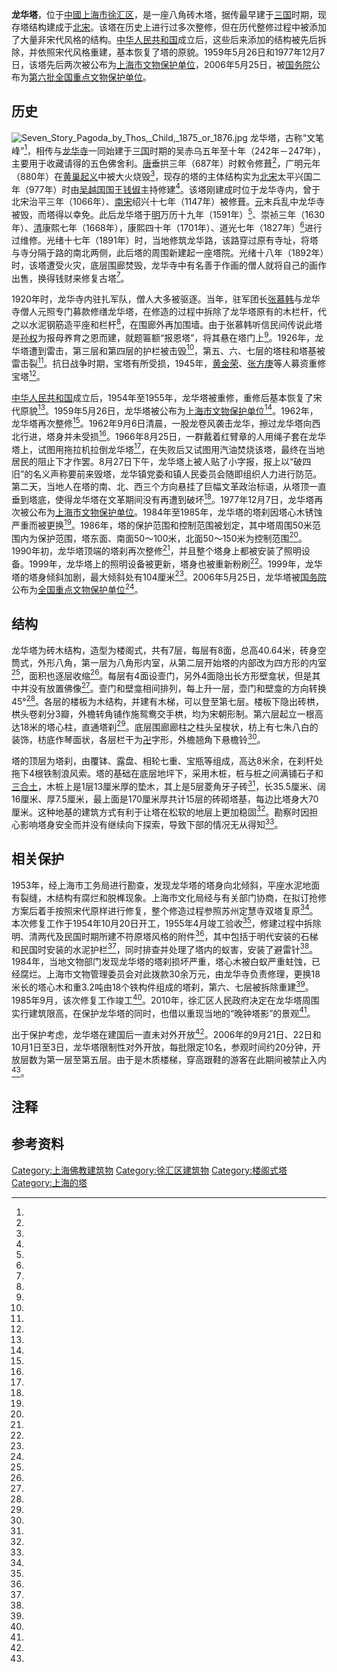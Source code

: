 {{coord|31.175577|121.447319|display=title}}
{{noteTA
|G1=單位
}}
{{文物保护单位
| 级别 = 全国
| 图片 = [[File:Longhuata.JPG|250px]]
| 名称 = 龙华塔
| 编号 = 6-505
| 分类 = 古建筑
| 时代 = [[宋朝|宋]]
| 所在 = [[上海市|上海市]][[徐汇区|徐汇区]]
| 登录 = 2006年
| Cat = 上海全国重点文物保护单位
}}
'''龙华塔'''，位于[[中華人民共和國|中國]][[上海市|上海市]][[徐汇区|徐汇区]]，是一座八角砖木塔，据传最早建于[[三国|三国]]时期，现存塔结构建成于[[北宋|北宋]]。该塔在历史上进行过多次整修，但在历代整修过程中被添加了大量非宋代风格的结构。[[中华人民共和国|中华人民共和国]]成立后，这些后来添加的结构被先后拆除，并依照宋代风格重建，基本恢复了塔的原貌。1959年5月26日和1977年12月7日，该塔先后两次被公布为[[上海市文物保护单位|上海市文物保护单位]]，2006年5月25日，被[[中华人民共和国国务院|国务院]]公布为[[第六批全国重点文物保护单位|第六批]][[全国重点文物保护单位|全国重点文物保护单位]]。

==历史==
[[File:Seven_Story_Pagoda_by_Thos,_Child,_1875_or_1876.jpg|thumb]]
龙华塔，古称“文笔峰”<ref name="seventeen"/>，相传与[[龍華寺_(上海)|龙华寺]]一同始建于[[三国|三国]]时期的吴赤乌五年至十年（242年－247年），主要用于收藏请得的五色佛舍利。[[唐朝|唐]]垂拱三年（687年）时敕令修葺{{备注|1=有说法称龙华寺建于垂拱三年（687年），塔在三国时期修建<ref name="eleven"/>。}}<ref name="three"/>，广明元年（880年）在[[黄巢起义|黄巢起义]]中被大火烧毁<ref name="two"/>，现存的塔的主体结构实为[[北宋|北宋]]太平兴国二年（977年）时由[[吴越国|吴越国]]国王[[钱俶|钱俶]]主持修建<ref name="nine"/>。该塔刚建成时位于龙华寺内，曾于北宋治平三年（1066年）、[[南宋|南宋]]绍兴十七年（1147年）被修葺。[[元朝|元]]末兵乱中龙华寺被毁，而塔得以幸免。此后龙华塔于[[明朝|明]]万历十九年（1591年）<ref name="four"/>、崇祯三年（1630年）、[[清朝|清]]康熙七年（1668年），康熙四十年（1701年）、道光七年（1827年）<ref name="fourteen"/>进行过维修。光绪十七年（1891年）时，当地修筑龙华路，该路穿过原有寺址，将塔与寺分隔于路的南北两侧，此后塔的周围新建起一座塔院。光绪十八年（1892年）时，该塔遭受火灾，底层围廊焚毁，龙华寺中有名善于作画的僧人就将自己的画作出售，换得钱财来修复古塔<ref name="one"/>。

1920年时，龙华寺内驻扎军队，僧人大多被驱逐。当年，驻军团长[[张慕韩|张慕韩]]与龙华寺僧人元照专门募款修缮龙华塔，在修造的过程中拆除了龙华塔原有的木栏杆，代之以水泥钢筋造平座和栏杆<ref name="six"/>，在围廊外再加围墙。由于张慕韩听信民间传说此塔是[[孙权|孙权]]为报母养育之恩而建，就题匾额“报恩塔”，将其悬在塔门上<ref name="one"/>。1926年，龙华塔遭到雷击，第三层和第四层的护栏被击毁<ref name="seven"/>，第五、六、七层的塔柱和塔基被雷击裂<ref name="eight"/>。抗日战争时期，宝塔有所受损，1945年，[[黄金荣|黄金荣]]、[[张方庚|张方庚]]等人募资重修宝塔<ref name="four"/>。

[[中华人民共和国|中华人民共和国]]成立后，1954年至1955年，龙华塔被重修，重修后基本恢复了宋代原貌<ref name="six"/>。1959年5月26日，龙华塔被公布为[[上海市文物保护单位|上海市文物保护单位]]<ref name="one"/>。1962年，龙华塔再次整修<ref name="three"/>。1962年9月6日清晨，一股龙卷风袭击龙华，擦过龙华塔向西北行进，塔身并未受损<ref name="twelve"/>。1966年8月25日，一群戴着红臂章的人用绳子套在龙华塔上，试图用拖拉机拉倒龙华塔<ref name="fifteen"/>，在失败后又试图用汽油焚烧该塔，最终在当地居民的阻止下才作罢。8月27日下午，龙华塔上被人贴了小字报，报上以“破四旧”的名义声称要前来毁塔，龙华镇党委和镇人民委员会随即组织人力进行防范。第二天，当地人在塔的南、北、西三个方向悬挂了巨幅文革政治标语，从塔顶一直垂到塔底，使得龙华塔在文革期间没有再遭到破坏<ref name="five"/>。1977年12月7日，龙华塔再次被公布为[[上海市文物保护单位|上海市文物保护单位]]。1984年至1985年，龙华塔的塔刹因塔心木锈蚀严重而被更换<ref name="ten"/>。1986年，塔的保护范围和控制范围被划定，其中塔周围50米范围内为保护范围，塔东面、南面50～100米，北面50～150米为控制范围<ref name="eighteen"/>。1990年初，龙华塔顶端的塔刹再次整修<ref name="three"/>，并且整个塔身上都被安装了照明设备。1999年，龙华塔上的照明设备被更新，塔身也被重新粉刷<ref name="seven"/>。1999年，龙华塔的塔身倾斜加剧，最大倾斜处有104厘米<ref name="twenty-two"/>。2006年5月25日，龙华塔被[[中华人民共和国国务院|国务院]]公布为[[全国重点文物保护单位|全国重点文物保护单位]]<ref name="nineteen"/>。

==结构==
龙华塔为砖木结构，造型为楼阁式，共有7层，每层有8面，总高40.64米{{备注|1=其中塔身高32.3米，40.64米是加顶部铁制塔刹的高度<ref name="two"/>，从塔基算起的塔高为41.04米<ref name="nine"/>。}}，砖身空筒式，外形八角，第一层为八角形内室，从第二层开始塔的内部改为四方形的内室<ref name="two"/>，面积也逐层收缩<ref name="four"/>。每层有4面设壸门，另外4面隐出长方形壁龛状，但是其中并没有放置佛像<ref name="one"/>。壸门和壁龛相间排列，每上升一层，壶门和壁龛的方向转换45°<ref name="two"/>。各层的楼板为木结构，并建有木梯，可以登至第七层。楼板下隐出砖栱，栱头卷刹分3瓣，外檐转角铺作施鸳鸯交手栱，均为宋朝形制。第六层起立一根高达18米的塔心柱，直通塔刹<ref name="four"/>。底层围廊廊柱之柱头呈梭状，枋上有七朱八白的装饰，枋底作琴面状，各层栏干为[[卍|卍]]字形，外檐翘角下悬檐铃<ref name="one"/>。

塔的顶层为塔刹，由覆钵、露盘、相轮七重、宝瓶等组成，高达8米余，在刹杆处拖下4根铁制浪风索。塔的基础在底层地坪下，采用木桩，桩与桩之间满铺石子和[[三合土|三合土]]，木桩上是1层13厘米厚的垫木，其上是5层菱角牙子砖<ref name="two"/>，长35.5厘米、阔16厘米、厚7.5厘米，最上面是170厘米厚共计15层的砖砌塔基，每边比塔身大70厘米。这种地基的建筑方式有利于让塔在松软的地层上更加稳固<ref name="sixteen"/>。勘察时因担心影响塔身安全而并没有继续向下探索，导致下部的情况无从得知<ref name="one"/>。

==相关保护==
1953年，经上海市工务局进行勘查，发现龙华塔的塔身向北倾斜，平座水泥地面有裂缝，木结构有腐烂和脱榫现象。上海市文化局经与有关部门协商，在拟订抢修方案后着手按照宋代原样进行修复，整个修造过程参照苏州定慧寺双塔复原<ref name="thirteen"/>。本次修复工作于1954年10月20日开工，1955年4月竣工验收<ref name="one"/>，修建过程中拆除明、清两代及民国时期所建不符原塔风格的附件<ref name="four"/>，其中包括于明代安装的石梯和民国时安装的水泥护栏<ref name="six"/>，同时排查并处理了塔内的蚁害，安装了避雷针<ref name="twenty"/>。1984年，当地文物部门发现龙华塔的塔刹损坏严重，塔心木被白蚁严重蛀蚀，已经腐烂。上海市文物管理委员会对此拨款30余万元，由龙华寺负责修理，更换18米长的塔心木和重3.2吨由18个铁构件组成的塔刹，第六、七层被拆除重建<ref name="four"/>。1985年9月，该次修复工作竣工<ref name="ten"/>。2010年，徐汇区人民政府决定在龙华塔周围实行建筑限高，在保护龙华塔的同时，也借以重现当地的“晚钟塔影”的景观<ref name="twenty-one"/>。

出于保护考虑，龙华塔在建国后一直未对外开放<ref name="seven"/>。2006年的9月21日、22日和10月1日至3日，龙华塔限制性对外开放，每批限定10名，参观时间约20分钟，开放层数为第一层至第五层。由于是木质楼梯，穿高跟鞋的游客在此期间被禁止入内<ref name="twenty-two"/>。

==注释==
{{notefoot}}
==参考资料==
{{Reflist|2|refs=
<ref name="one">{{cite news |language = zh-cn |url = http://www.shtong.gov.cn/newsite/node2/node2245/node4467/node20332/node20424/node63794/userobject1ai15820.html |title = 上海文物博物馆志·文物古迹·建筑·塔·龙华塔 |publisher = 上海市地方志办公室 |date = 2009-08-12 |accessdate = 2015-02-09 |archive-date = 2015-04-02 |archive-url = https://web.archive.org/web/20150402103529/http://www.shtong.gov.cn/newsite/node2/node2245/node4467/node20332/node20424/node63794/userobject1ai15820.html |dead-url = no }}</ref>
<ref name="two">{{cite news|language =zh-cn|url =http://www.shtong.gov.cn/newsite/node2/node2245/node4482/node54724/node54742/node54802/userobject1ai41105.html|title =上海勘察设计志·民用与公共建筑设计·寺庙、教堂建筑·佛教寺、塔与经幢|publisher =上海市地方志办公室|date =2009-08-12|accessdate =2015-02-09|deadurl =yes|archiveurl =https://web.archive.org/web/20150402114412/http://www.shtong.gov.cn/newsite/node2/node2245/node4482/node54724/node54742/node54802/userobject1ai41105.html|archivedate =2015-04-02}}</ref>
<ref name="three">{{cite news |language = zh-cn |url = http://www.shtong.gov.cn/newsite/node2/node4/node2249/xuhui/node38592/node38594/node63521/userobject1ai23767.html |title = 徐汇区志·宗教·民族·佛教·龙华古寺 |publisher = 上海市地方志办公室 |date = 2009-08-12 |accessdate = 2015-02-09 |archive-date = 2021-01-04 |archive-url = https://web.archive.org/web/20210104151901/http://www.shtong.gov.cn/newsite/node2/node4/node2249/xuhui/node38592/node38594/node63521/userobject1ai23767.html |dead-url = no }}</ref>
<ref name="four">{{cite news |language = zh-cn |url = http://www.shtong.gov.cn/Newsite/node2/node4/node2250/shanghai/node54211/node54219/node54221/userobject1ai36574.html |title = 上海县志·特记·龙华寺、塔·兴废 |publisher = 上海市地方志办公室 |date = 2009-08-12 |accessdate = 2015-02-09 |archive-date = 2021-04-05 |archive-url = https://web.archive.org/web/20210405153748/http://www.shtong.gov.cn/Newsite/node2/node4/node2250/shanghai/node54211/node54219/node54221/userobject1ai36574.html |dead-url = no }}</ref>
<ref name="five">{{cite news |language = zh-cn |url = http://www.shtong.gov.cn/newsite/node2/node4/node2249/xuhui/node38938/node38948/node63560/userobject1ai53298.html |title = 徐汇区志·专记·“文化大革命”记事·龙华寺、塔遭劫·倒塔 |publisher = 上海市地方志办公室 |date = 2009-08-12 |accessdate = 2015-02-09 |archive-date = 2021-03-12 |archive-url = https://web.archive.org/web/20210312095117/http://www.shtong.gov.cn/newsite/node2/node4/node2249/xuhui/node38938/node38948/node63560/userobject1ai53298.html |dead-url = no }}</ref>
<ref name="six">{{cite news |language = zh-cn |url = http://www.shtong.gov.cn/newsite/node2/node71994/node72081/node72096/node72142/userobject1ai77654.html |title = 上海名镇志·沪上佛教圣地：龙华镇·历代兴废古寺重光 |publisher = 上海市地方志办公室 |date = 2009-08-12 |accessdate = 2015-02-09 |archive-date = 2021-03-12 |archive-url = https://web.archive.org/web/20210312100206/http://www.shtong.gov.cn/newsite/node2/node71994/node72081/node72096/node72142/userobject1ai77654.html |dead-url = no }}</ref>
<ref name="seven">{{cite news |language = zh-cn |url = http://www.shtong.gov.cn/newsite/node2/node71994/node72081/node72096/node72142/userobject1ai77655.html |title = 上海名镇志·沪上佛教圣地：龙华镇·七级浮屠千岁宝塔 |publisher = 上海市地方志办公室 |date = 2009-08-12 |accessdate = 2015-02-09 |archive-date = 2021-03-12 |archive-url = https://web.archive.org/web/20210312095128/http://www.shtong.gov.cn/newsite/node2/node71994/node72081/node72096/node72142/userobject1ai77655.html |dead-url = no }}</ref>
<ref name="eight">{{cite news |language = zh-cn |url = http://www.shtong.gov.cn/newsite/node2/node2245/node65523/node65530/node65585/node65708/userobject1ai61070.html |title = 上海气象志·气候灾害·雷暴·重大雷击灾害 |publisher = 上海市地方志办公室 |date = 2009-08-12 |accessdate = 2015-02-09 |archive-date = 2021-03-12 |archive-url = https://web.archive.org/web/20210312100222/http://www.shtong.gov.cn/newsite/node2/node2245/node65523/node65530/node65585/node65708/userobject1ai61070.html |dead-url = no }}</ref>
<ref name="nine">{{cite news |language = zh-cn |url = http://www.shtong.gov.cn/newsite/node2/node2245/node70862/node70872/node70941/node70945/userobject1ai73759.html |title = 上海地名志·经济文化地名·文化类·古建筑·龙华塔 |publisher = 上海市地方志办公室 |date = 2009-08-12 |accessdate = 2015-02-09 |archive-date = 2015-09-24 |archive-url = https://web.archive.org/web/20150924124931/http://www.shtong.gov.cn/newsite/node2/node2245/node70862/node70872/node70941/node70945/userobject1ai73759.html |dead-url = no }}</ref>
<ref name="ten">{{cite news |language = zh-cn |url = http://www.shtong.gov.cn/newsite/node2/node4/node2249/xuhui/node38753/node38805/node63538/userobject1ai24027.html |title = 徐汇区志·文化·文物、史迹·文物保护单位·龙华塔 |publisher = 上海市地方志办公室 |date = 2009-08-12 |accessdate = 2015-02-09 |archive-date = 2021-06-11 |archive-url = https://web.archive.org/web/20210611135001/http://www.shtong.gov.cn/Newsite/node2/node4/node2249/xuhui/node38753/node38805/node63538/userobject1ai24027.html |dead-url = no }}</ref>
<ref name="eleven">{{cite news |language = zh-cn |url = http://www.shtong.gov.cn/newsite/node2/node71994/node72081/node72096/node72142/userobject1ai77653.html |title = 上海名镇志·沪上佛教圣地：龙华镇·千年古刹龙华名蓝 |publisher = 上海市地方志办公室 |date = 2009-08-12 |accessdate = 2015-02-09 |archive-date = 2021-03-12 |archive-url = https://web.archive.org/web/20210312095207/http://www.shtong.gov.cn/newsite/node2/node71994/node72081/node72096/node72142/userobject1ai77653.html |dead-url = no }}</ref>
<ref name="twelve">{{cite news |language = zh-cn |url = http://www.shtong.gov.cn/newsite/node2/node4/node2249/xuhui/node37548/node37550/node63441/userobject1ai22560.html |title = 徐汇区志·地理、建制·地理·气候 |publisher = 上海市地方志办公室 |date = 2009-08-12 |accessdate = 2015-02-09 |archive-date = 2021-03-12 |archive-url = https://web.archive.org/web/20210312095213/http://www.shtong.gov.cn/newsite/node2/node4/node2249/xuhui/node37548/node37550/node63441/userobject1ai22560.html |dead-url = no }}</ref>
<ref name="thirteen">{{cite news |language = zh-cn |url = http://www.shtong.gov.cn/newsite/node2/node2247/node4599/node79782/node79788/userobject1ai104516.html |title = 上海通志·图书馆、文博、档案·文博事业·文物保护 |publisher = 上海市地方志办公室 |date = 2009-08-12 |accessdate = 2015-02-09 |archive-date = 2015-04-02 |archive-url = https://web.archive.org/web/20150402094544/http://www.shtong.gov.cn/newsite/node2/node2247/node4599/node79782/node79788/userobject1ai104516.html |dead-url = no }}</ref>
<ref name="fourteen">{{cite news |language = zh-cn |url = http://www.shtong.gov.cn/newsite/node2/node2247/node79044/node79323/node79354/userobject1ai103671.html |title = 上海通志·民族、宗教·佛教·寺庙、佛塔 |publisher = 上海市地方志办公室 |date = 2009-08-12 |accessdate = 2015-02-09 |archive-date = 2021-01-04 |archive-url = https://web.archive.org/web/20210104152039/http://www.shtong.gov.cn/newsite/node2/node2247/node79044/node79323/node79354/userobject1ai103671.html |dead-url = no }}</ref>
<ref name="fifteen">{{cite news |language = zh-cn |url = http://www.shtong.gov.cn/newsite/node2/node4/node2250/shanghai/node53606/userobject1ai35411.html |title = 上海县志·大事记 |publisher = 上海市地方志办公室 |date = 2009-08-12 |accessdate = 2015-02-09 |archive-date = 2020-12-08 |archive-url = https://web.archive.org/web/20201208150519/http://www.shtong.gov.cn/newsite/node2/node4/node2250/shanghai/node53606/userobject1ai35411.html |dead-url = no }}</ref>
<ref name="sixteen">{{cite news |language = zh-cn |url = http://www.shtong.gov.cn/newsite/node2/node71994/node81772/node81777/index.html |title = 上海名建筑志·风格迥异的寺观堂桥 |publisher = 上海市地方志办公室 |date = 2009-08-12 |accessdate = 2015-02-09 |archive-date = 2021-04-05 |archive-url = https://web.archive.org/web/20210405151448/http://www.shtong.gov.cn/newsite/node2/node71994/node81772/node81777/index.html |dead-url = no }}</ref>
<ref name="seventeen">{{cite news |language = zh-cn |url = http://www.shtong.gov.cn/newsite/node2/node4/node2249/changning/node43723/node63135/node63151/userobject1ai51035.html |title = 长宁区志·专记·法华古镇·附录 |publisher = 上海市地方志办公室 |date = 2009-08-12 |accessdate = 2015-02-09 |archive-date = 2021-04-05 |archive-url = https://web.archive.org/web/20210405151529/http://www.shtong.gov.cn/newsite/node2/node4/node2249/changning/node43723/node63135/node63151/userobject1ai51035.html |dead-url = no }}</ref>
<ref name="eighteen">{{cite news|language =zh-cn|url =http://www.shtong.gov.cn/newsite/node2/node2245/node64620/node64637/node64764/node64771/userobject1ai58632.html|title =上海城市规划志·附录·上海文物保护单位、优秀近代建筑及其规划保护范围表·上海市文物保护单位|publisher =上海市地方志办公室|date =2009-08-12|accessdate =2015-02-09|deadurl =yes|archiveurl =https://web.archive.org/web/20150402174329/http://www.shtong.gov.cn/newsite/node2/node2245/node64620/node64637/node64764/node64771/userobject1ai58632.html|archivedate =2015-04-02}}</ref>
<ref name="nineteen">{{cite news |language = zh-cn |url = http://www.ncha.gov.cn/col/col1649/index.html |title = 国务院关于核定并公布第六批全国重点文物保护单位的通知 |publisher = 中华人民共和国国家文物局 |date = 2009-08-12 |accessdate = 2015-02-09 |archive-url = https://web.archive.org/web/20141006110251/http://www.sach.gov.cn/col/col1649/index.html |archive-date = 2014-10-06 |dead-url = yes }}</ref>
<ref name="twenty">{{cite journal zh |author=娄承浩 |date=2007-5 |title=龙华古塔1953年修复记 |journal=档案春秋 |volume= |issue= |pages=47-48 |id= |url= |accessdate=2015-01-28 |quote= }}</ref>
<ref name="twenty-one">{{cite journal zh |author=李荣,袁昭宇 |date=2010-9 |title=上海：建筑限高让龙华“浮出天际线” |journal=中国建设报 |volume= |issue= |pages=2|id= |url= |accessdate=2015-01-28 |quote= }}</ref>
<ref name="twenty-two">{{cite news |language = zh-cn |url = http://ent.sina.com.cn/x/2006-09-18/09001252254.html |title = 封闭50年，龙华塔将开门迎客 |publisher = 新浪新闻 |date = 2006-09-18 |accessdate = 2015-02-09 |archive-date = 2021-04-05 |archive-url = https://web.archive.org/web/20210405153801/http://ent.sina.com.cn/x/2006-09-18/09001252254.html |dead-url = no }}</ref>
}}
{{Commonscat|Longhua Pagoda}}
{{上海全国重点文物保护单位}}
[[Category:上海佛教建筑物|Category:上海佛教建筑物]]
[[Category:徐汇区建筑物|Category:徐汇区建筑物]]
[[Category:楼阁式塔|Category:楼阁式塔]]
[[Category:上海的塔|Category:上海的塔]]
{{Good article}}